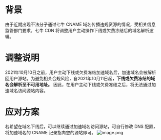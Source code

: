# 背景
由于近期出现不法分子通过七牛 CNAME 域名传播违规资源的情况，受相关信息监管部门要求，七牛 CDN 将调整用户主动操作下线或欠费冻结后的域名解析逻辑。

# 调整说明
2021年10月10日之前，用户主动下线或欠费冻结加速域名后，加速域名会被解析回用户源站。为避免相关合规风险，自2021年10月11日起，**下线或欠费冻结的域名会解析至不可用地址。**
因此，在用户主动下线或欠费冻结之后，将无法通过加速域名访问源站内容。

# 应对方案
若希望在域名下线后，可以继续通过加速域名访问源站，可自行修改 DNS 配置，将加速域名的 CNAME 记录指向您的源站即可。
![image.png](https://dn-odum9helk.qbox.me/FkdTbkIRsyswhwY-mm-9X12NDtqY)